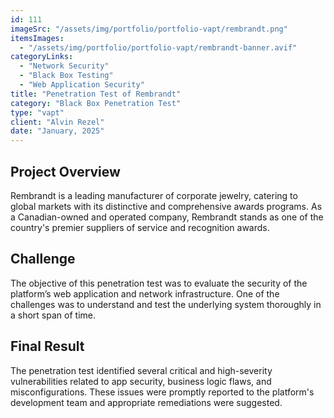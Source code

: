 ```yaml
---
id: 111
imageSrc: "/assets/img/portfolio/portfolio-vapt/rembrandt.png"
itemsImages:
  - "/assets/img/portfolio/portfolio-vapt/rembrandt-banner.avif"
categoryLinks:
  - "Network Security"
  - "Black Box Testing"
  - "Web Application Security"
title: "Penetration Test of Rembrandt"
category: "Black Box Penetration Test"
type: "vapt"
client: "Alvin Rezel"
date: "January, 2025"
---
```


## Project Overview

Rembrandt is a leading manufacturer of corporate jewelry, catering to global markets with its distinctive and comprehensive awards programs. As a Canadian-owned and operated company, Rembrandt stands as one of the country's premier suppliers of service and recognition awards.

## Challenge

The objective of this penetration test was to evaluate the security of the platform’s web application and network infrastructure. One of the challenges was to understand and test the underlying system thoroughly in a short span of time.

## Final Result

The penetration test identified several critical and high-severity vulnerabilities related to app security, business logic flaws, and misconfigurations. These issues were promptly reported to the platform's development team and appropriate remediations were suggested.
